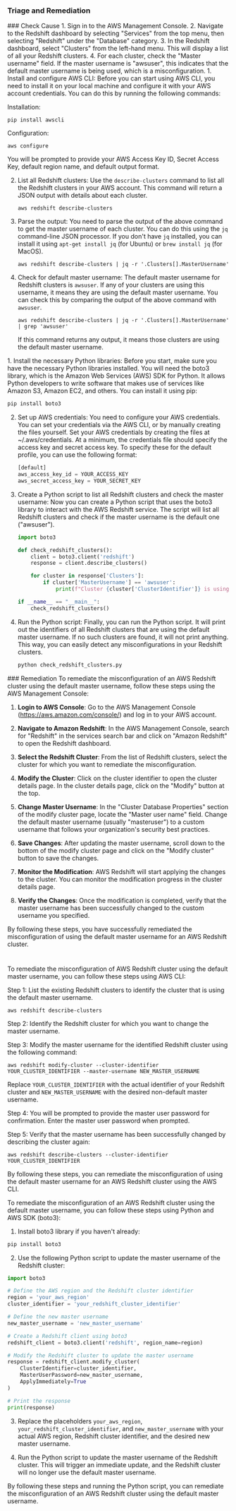 
### Triage and Remediation
<Tabs>

<Tab title='Cause'>
### Check Cause
<AccordionGroup>
<Accordion title='Using Console' defaultOpen='true'>
1. Sign in to the AWS Management Console.
2. Navigate to the Redshift dashboard by selecting "Services" from the top menu, then selecting "Redshift" under the "Database" category.
3. In the Redshift dashboard, select "Clusters" from the left-hand menu. This will display a list of all your Redshift clusters.
4. For each cluster, check the "Master username" field. If the master username is "awsuser", this indicates that the default master username is being used, which is a misconfiguration.
</Accordion>

<Accordion title='Using CLI'>
1. Install and configure AWS CLI: Before you can start using AWS CLI, you need to install it on your local machine and configure it with your AWS account credentials. You can do this by running the following commands:

   Installation:
   ```
   pip install awscli
   ```
   Configuration:
   ```
   aws configure
   ```
   You will be prompted to provide your AWS Access Key ID, Secret Access Key, default region name, and default output format.

2. List all Redshift clusters: Use the `describe-clusters` command to list all the Redshift clusters in your AWS account. This command will return a JSON output with details about each cluster.

   ```
   aws redshift describe-clusters
   ```

3. Parse the output: You need to parse the output of the above command to get the master username of each cluster. You can do this using the `jq` command-line JSON processor. If you don't have `jq` installed, you can install it using `apt-get install jq` (for Ubuntu) or `brew install jq` (for MacOS).

   ```
   aws redshift describe-clusters | jq -r '.Clusters[].MasterUsername'
   ```

4. Check for default master username: The default master username for Redshift clusters is `awsuser`. If any of your clusters are using this username, it means they are using the default master username. You can check this by comparing the output of the above command with `awsuser`.

   ```
   aws redshift describe-clusters | jq -r '.Clusters[].MasterUsername' | grep 'awsuser'
   ```
   If this command returns any output, it means those clusters are using the default master username.
</Accordion>

<Accordion title='Using Python'>
1. Install the necessary Python libraries: Before you start, make sure you have the necessary Python libraries installed. You will need the boto3 library, which is the Amazon Web Services (AWS) SDK for Python. It allows Python developers to write software that makes use of services like Amazon S3, Amazon EC2, and others. You can install it using pip:

   ```python
   pip install boto3
   ```

2. Set up AWS credentials: You need to configure your AWS credentials. You can set your credentials via the AWS CLI, or by manually creating the files yourself. Set your AWS credentials by creating the files at ~/.aws/credentials. At a minimum, the credentials file should specify the access key and secret access key. To specify these for the default profile, you can use the following format:

   ```python
   [default]
   aws_access_key_id = YOUR_ACCESS_KEY
   aws_secret_access_key = YOUR_SECRET_KEY
   ```

3. Create a Python script to list all Redshift clusters and check the master username: Now you can create a Python script that uses the boto3 library to interact with the AWS Redshift service. The script will list all Redshift clusters and check if the master username is the default one ("awsuser").

   ```python
   import boto3

   def check_redshift_clusters():
       client = boto3.client('redshift')
       response = client.describe_clusters()

       for cluster in response['Clusters']:
           if cluster['MasterUsername'] == 'awsuser':
               print(f"Cluster {cluster['ClusterIdentifier']} is using the default master username")

   if __name__ == "__main__":
       check_redshift_clusters()
   ```

4. Run the Python script: Finally, you can run the Python script. It will print out the identifiers of all Redshift clusters that are using the default master username. If no such clusters are found, it will not print anything. This way, you can easily detect any misconfigurations in your Redshift clusters.

   ```python
   python check_redshift_clusters.py
   ```
</Accordion>

</AccordionGroup>
</Tab>
<Tab title='Remediation'>
### Remediation

<AccordionGroup>
<Accordion title='Using Console' defaultOpen='true'>
To remediate the misconfiguration of an AWS Redshift cluster using the default master username, follow these steps using the AWS Management Console:

1. **Login to AWS Console**: Go to the AWS Management Console (https://aws.amazon.com/console/) and log in to your AWS account.

2. **Navigate to Amazon Redshift**: In the AWS Management Console, search for "Redshift" in the services search bar and click on "Amazon Redshift" to open the Redshift dashboard.

3. **Select the Redshift Cluster**: From the list of Redshift clusters, select the cluster for which you want to remediate the misconfiguration.

4. **Modify the Cluster**: Click on the cluster identifier to open the cluster details page. In the cluster details page, click on the "Modify" button at the top.

5. **Change Master Username**: In the "Cluster Database Properties" section of the modify cluster page, locate the "Master user name" field. Change the default master username (usually "masteruser") to a custom username that follows your organization's security best practices.

6. **Save Changes**: After updating the master username, scroll down to the bottom of the modify cluster page and click on the "Modify cluster" button to save the changes.

7. **Monitor the Modification**: AWS Redshift will start applying the changes to the cluster. You can monitor the modification progress in the cluster details page.

8. **Verify the Changes**: Once the modification is completed, verify that the master username has been successfully changed to the custom username you specified.

By following these steps, you have successfully remediated the misconfiguration of using the default master username for an AWS Redshift cluster.

#
</Accordion>

<Accordion title='Using CLI'>
To remediate the misconfiguration of AWS Redshift cluster using the default master username, you can follow these steps using AWS CLI:

Step 1: List the existing Redshift clusters to identify the cluster that is using the default master username.
```
aws redshift describe-clusters
```

Step 2: Identify the Redshift cluster for which you want to change the master username.

Step 3: Modify the master username for the identified Redshift cluster using the following command:
```
aws redshift modify-cluster --cluster-identifier YOUR_CLUSTER_IDENTIFIER --master-username NEW_MASTER_USERNAME
```
Replace `YOUR_CLUSTER_IDENTIFIER` with the actual identifier of your Redshift cluster and `NEW_MASTER_USERNAME` with the desired non-default master username.

Step 4: You will be prompted to provide the master user password for confirmation. Enter the master user password when prompted.

Step 5: Verify that the master username has been successfully changed by describing the cluster again:
```
aws redshift describe-clusters --cluster-identifier YOUR_CLUSTER_IDENTIFIER
```

By following these steps, you can remediate the misconfiguration of using the default master username for an AWS Redshift cluster using the AWS CLI.
</Accordion>

<Accordion title='Using Python'>
To remediate the misconfiguration of an AWS Redshift cluster using the default master username, you can follow these steps using Python and AWS SDK (boto3):

1. Install boto3 library if you haven't already:
```bash
pip install boto3
```

2. Use the following Python script to update the master username of the Redshift cluster:

```python
import boto3

# Define the AWS region and the Redshift cluster identifier
region = 'your_aws_region'
cluster_identifier = 'your_redshift_cluster_identifier'

# Define the new master username
new_master_username = 'new_master_username'

# Create a Redshift client using boto3
redshift_client = boto3.client('redshift', region_name=region)

# Modify the Redshift cluster to update the master username
response = redshift_client.modify_cluster(
    ClusterIdentifier=cluster_identifier,
    MasterUserPassword=new_master_username,
    ApplyImmediately=True
)

# Print the response
print(response)
```

3. Replace the placeholders `your_aws_region`, `your_redshift_cluster_identifier`, and `new_master_username` with your actual AWS region, Redshift cluster identifier, and the desired new master username.

4. Run the Python script to update the master username of the Redshift cluster. This will trigger an immediate update, and the Redshift cluster will no longer use the default master username.

By following these steps and running the Python script, you can remediate the misconfiguration of an AWS Redshift cluster using the default master username.
</Accordion>

</AccordionGroup>
</Tab>
</Tabs>
